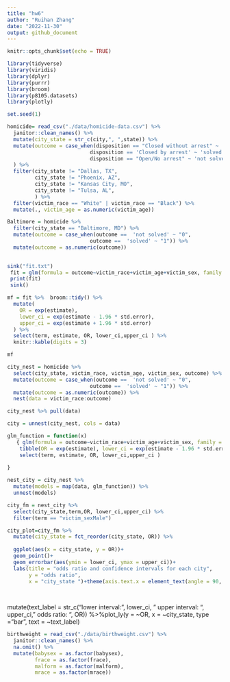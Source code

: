 ```yaml
---
title: "hw6"
author: "Ruihan Zhang"
date: "2022-11-30"
output: github_document
---
```

```r
knitr::opts_chunk$set(echo = TRUE)
```

```r
library(tidyverse)
library(viridis)
library(dplyr)
library(purrr)
library(broom)
library(p8105.datasets)
library(plotly)

set.seed(1)

```

```r
homicide= read_csv("./data/homicide-data.csv") %>% 
  janitor::clean_names() %>% 
  mutate(city_state = str_c(city,", ",state)) %>% 
  mutate(outcome = case_when(disposition == "Closed without arrest" ~ 'not solved',
                           disposition == 'Closed by arrest' ~ 'solved',
                           disposition == "Open/No arrest" ~ 'not solved')
  ) %>% 
  filter(city_state != "Dallas, TX",
         city_state != "Phoenix, AZ",
         city_state != "Kansas City, MO",
         city_state != "Tulsa, AL",
         ) %>% 
  filter(victim_race == "White" | victim_race == "Black") %>% 
  mutate(., victim_age = as.numeric(victim_age))
```

```r
Baltimore = homicide %>% 
  filter(city_state == "Baltimore, MD") %>% 
  mutate(outcome = case_when(outcome ==  'not solved' ~ "0",
                           outcome ==  'solved' ~ "1")) %>% 
  mutate(outcome = as.numeric(outcome))
  
```

```r
sink("fit.txt")
 fit = glm(formula = outcome~victim_race+victim_age+victim_sex, family = binomial(), data = Baltimore)
 print(fit)
 sink()
```


```r
mf = fit %>%  broom::tidy() %>% 
  mutate(
    OR = exp(estimate),
    lower_ci = exp(estimate - 1.96 * std.error),
    upper_ci = exp(estimate + 1.96 * std.error)
  ) %>% 
  select(term, estimate, OR, lower_ci,upper_ci ) %>% 
  knitr::kable(digits = 3)

mf
```




```r
city_nest = homicide %>% 
  select(city_state, victim_race, victim_age, victim_sex, outcome) %>% 
  mutate(outcome = case_when(outcome ==  'not solved' ~ "0",
                           outcome ==  'solved' ~ "1")) %>% 
  mutate(outcome = as.numeric(outcome)) %>% 
  nest(data = victim_race:outcome)
```

```r
city_nest %>% pull(data)
```

```r
city = unnest(city_nest, cols = data)
```

```r

glm_function = function(x)
   { glm(formula = outcome~victim_race+victim_age+victim_sex, family = binomial(), data = x) %>%  broom::tidy() %>%  
    tibble(OR = exp(estimate), lower_ci = exp(estimate - 1.96 * std.error),upper_ci = exp(estimate + 1.96 * std.error)) %>% 
    select(term, estimate, OR, lower_ci,upper_ci ) 
      
}
```

```r
nest_city = city_nest %>% 
  mutate(models = map(data, glm_function)) %>% 
  unnest(models)
```

```r
city_fm = nest_city %>% 
  select(city_state,term,OR, lower_ci,upper_ci) %>% 
  filter(term == "victim_sexMale") 
```

```r
city_plot=city_fm %>% 
  mutate(city_state = fct_reorder(city_state, OR)) %>% 
  
  ggplot(aes(x = city_state, y = OR))+
  geom_point()+
  geom_errorbar(aes(ymin = lower_ci, ymax = upper_ci))+
  labs(title = "odds ratio and confidence intervals for each city", 
       y = "odds ratio", 
       x = "city_state ")+theme(axis.text.x = element_text(angle = 90, vjust = 0.2, hjust = 1))
               
  
```
mutate(text_label = str_c("lower interval: ", lower_ci, " upper interval: ", upper_ci, " odds ratio: ", OR)) %>%plot_ly(y = ~OR, x = ~city_state, type = "bar",  text = ~text_label)
```r
birthweight = read_csv("./data/birthweight.csv") %>% 
  janitor::clean_names() %>% 
  na.omit() %>% 
  mutate(babysex = as.factor(babysex),
         frace = as.factor(frace),
         malform = as.factor(malform),
         mrace = as.factor(mrace))
```


